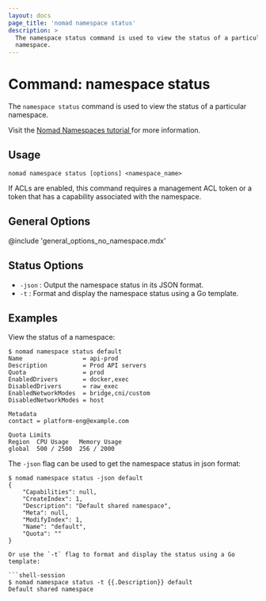 ```yaml
---
layout: docs
page_title: 'nomad namespace status'
description: >
  The namespace status command is used to view the status of a particular
  namespace.
---
```


# Command: namespace status

The `namespace status` command is used to view the status of a particular
namespace.

<Tip>
  Visit the <a href="https://developer.hashicorp.com/nomad/tutorials/manage-clusters/namespaces">
    Nomad Namespaces tutorial
  </a> for more information.
</Tip>

## Usage

```plaintext
nomad namespace status [options] <namespace_name>
```

If ACLs are enabled, this command requires a management ACL token or a token
that has a capability associated with the namespace.

## General Options

@include 'general_options_no_namespace.mdx'

## Status Options

- `-json` : Output the namespace status in its JSON format.
- `-t` : Format and display the namespace status using a Go template.

## Examples

View the status of a namespace:

```shell-session
$ nomad namespace status default
Name                 = api-prod
Description          = Prod API servers
Quota                = prod
EnabledDrivers       = docker,exec
DisabledDrivers      = raw_exec
EnabledNetworkModes  = bridge,cni/custom
DisabledNetworkModes = host

Metadata
contact = platform-eng@example.com

Quota Limits
Region  CPU Usage   Memory Usage
global  500 / 2500  256 / 2000
```

The `-json` flag can be used to get the namespace status in json format:

```shell-session
$ nomad namespace status -json default
{
    "Capabilities": null,
    "CreateIndex": 1,
    "Description": "Default shared namespace",
    "Meta": null,
    "ModifyIndex": 1,
    "Name": "default",
    "Quota": ""
}

Or use the `-t` flag to format and display the status using a Go template:

```shell-session
$ nomad namespace status -t {{.Description}} default
Default shared namespace
```
